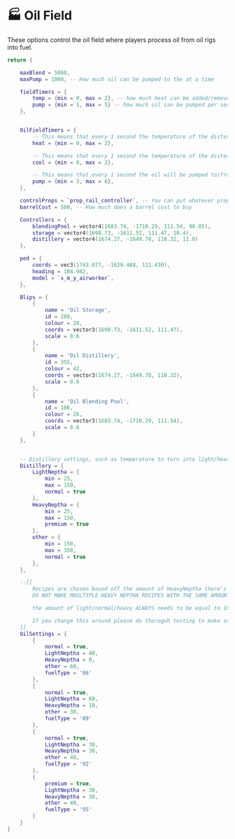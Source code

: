 # 🏭 Oil Field

These options control the oil field where players process oil from oil rigs into fuel.

```lua copy filename="shared/oilfield.lua"
return {

    maxBlend = 5000,
    maxPump = 1000, -- How much oil can be pumped to the at a time

    fieldTimers = {
        temp = {min = 0, max = 2}, -- how much heat can be added/removed per second
        pump = {min = 1, max = 5} -- how much oil can be pumped per second from storage to controller
    },


    OilFieldTimers = {
        -- This means that every 1 second the temperature of the disterilizer will increase by 1 degree
        heat = {min = 0, max = 2},

        -- This means that every 1 second the temperature of the disterilizer will decrease by 1 degree
        cool = {min = 0, max = 2},

        -- This means that every 1 second the oil will be pumped to/from storage
        pump = {min = 3, max = 6},
    },

    controlProps = `prop_rail_controller`, -- You can put whatever prop you have for this, if you have npas-props use prop_oil_controller
    barrelCost = 500, -- How much does a barrel cost to buy

    Controllers = {
        blendingPool = vector4(1683.74, -1710.29, 111.54, 98.05),
        storage = vector4(1698.73, -1611.52, 111.47, 10.4),
        distillery = vector4(1674.27, -1649.78, 110.32, 11.0)
    },

    ped = {
        coords = vec3(1743.077, -1629.468, 111.430),
        heading = 104.982,
        model = `s_m_y_airworker`,
    },

    Blips = {
        {
            name = 'Oil Storage',
            id = 289,
            colour = 28,
            coords = vector3(1698.73, -1611.52, 111.47),
            scale = 0.6
        },
        {
            name = 'Oil Distillery',
            id = 355,
            colour = 42,
            coords = vector3(1674.27, -1649.78, 110.32),
            scale = 0.6
        },
        {
            name = 'Oil Blending Pool',
            id = 106,
            colour = 26,
            coords = vector3(1683.74, -1710.29, 111.54),
            scale = 0.6
        }
    },


    -- Distillery settings, such as temperature to turn into light/heavy neptha or other gasses
    Distillery = {
        LightNeptha = {
            min = 25,
            max = 150,
            normal = true
        },
        HeavyNeptha = {
            min = 25,
            max = 150,
            premium = true
        },
        other = {
            min = 150,
            max = 350,
            normal = true
        },
    },

    --[[
        Recipes are chosen based off the amount of HeavyNeptha there's in the recipe.
        DO NOT MAKE MOULTIPLE HEAVY NEPTHA RECIPES WITH THE SAME AMOUNT OF HEAVY NEPTHA (EXCEPT FOR WHEN U USE NORMAL AND PREMIUM FUEL)

        the amount of light/normal/heavy ALWAYS needs to be equal to 100

        If you change this around please do thoroguh testing to make sure it works as intended and that it doesn't break the recipes completely so change at your own risk
    ]]
    OilSettings = {
        {
            normal = true,
            LightNeptha = 40,
            HeavyNeptha = 0,
            other = 60,
            fuelType = '86'
        },
        {
            normal = true,
            LightNeptha = 60,
            HeavyNeptha = 10,
            other = 30,
            fuelType = '89'
        },
        {
            normal = true,
            LightNeptha = 30,
            HeavyNeptha = 30,
            other = 40,
            fuelType = '92'
        },
        {
            premium = true,
            LightNeptha = 30,
            HeavyNeptha = 30,
            other = 40,
            fuelType = '95'
        }
    }
}
```